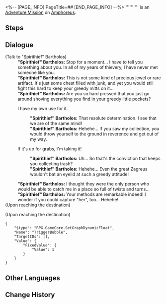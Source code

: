 <%-- [PAGE_INFO]
PageTitle=##
[END_PAGE_INFO] --%>
{{Stub|Dialogue.}}
{{Mission Infobox
|id            = 4015704
|title         = 
|image         = <!--Mission .png-->
|type          = Adventure
|event_name    = 
|chapter       = 
|requirements  = [[Trailblaze Mission]] ''[[Silver Chariot, Away to that Blackened Land]]'' completed
|summary       = <!--official mission summary from Fate's Atlas-->
|characters    = "Spirithief" Bartholos; Trailblazer
|startLocation = [[Amphoreus]] - [["Strife Ruins" Castrum Kremnos]]
|world         = Amphoreus
|area          = "Strife Ruins" Castrum Kremnos
|prev          = 
|next          = 
|rewards       = Stellar Jade*40; Celestial Ambrosia*60
}}
'''''''''' is an [[Adventure Mission]] on [[Amphoreus]].

==Steps==


<!--
==Gameplay Notes==

--><!--
==Trial Character==

-->
==Dialogue==
{{Stub Dialogue}}

;(Talk to "Spirithief" Bartholos)
:'''"Spirithief" Bartholos:''' Stop for a moment... I have to tell you something about you. In all of my years of thievery, I have never met someone like you.
:'''"Spirithief" Bartholos:''' This is not some kind of precious jewel or rare artifact. It's just some chest filled with junk, and yet you would still fight this hard to keep your greedy mitts on it...
:'''"Spirithief" Bartholos:''' Are you so hard pressed that you just go around shoving everything you find in your greedy little pockets?
:{{DIcon|Arrow}} I have my own use for it.
::'''"Spirithief" Bartholos:''' That resolute determination. I see that we are of the same mind!
::'''"Spirithief" Bartholos:''' Hehehe... If you saw my collection, you would throw yourself to the ground in reverence and get out of my way.
:{{DIcon|Arrow}} If it's up for grabs, I'm taking it!
::'''"Spirithief" Bartholos:''' Uh... So that's the conviction that keeps you collecting trash?
::'''"Spirithief" Bartholos:''' Hehehe... Even the great Zagreus wouldn't bat an eyelid at such a greedy attitude!
:'''"Spirithief" Bartholos:''' I thought they were the only person who would be able to catch me in a place so full of twists and turns...
:'''"Spirithief" Bartholos:''' Your methods are remarkable indeed! I wonder if you could capture "her", too... Hehehe!
;(Upon reaching the destination)

;(Upon reaching the destination)
<pre>{
	"$type": "RPG.GameCore.SetGraphDynamicFloat",
	"Name": "TriggerBubble",
	"TargetIDs": [],
	"Value": {
		"FixedValue": {
			"Value": 1
		}
	}
}</pre>
{{Dialogue End}}

==Other Languages==
{{Other Languages
|en   = 
|zhs  = 
|zht  = 
|ja   = 
|ko   = 
|es   = 
|fr   = 
|ru   = 
|th   = 
|vi   = 
|de   = 
|id   = 
|pt   = 
}}

==Change History==
{{Change History|3.0}}
